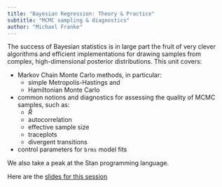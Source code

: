 ```yaml
---
title: "Bayesian Regression: Theory & Practice"
subtitle: "MCMC sampling & diagnostics"
author: "Michael Franke"
---
```


The success of Bayesian statistics is in large part the fruit of very clever algorithms and efficient implementations for drawing samples from complex, high-dimensional posterior distributions.
This unit covers:

- Markov Chain Monte Carlo methods, in particular: 
  + simple Metropolis-Hastings and
  + Hamiltonian Monte Carlo
- common notions and diagnostics for assessing the quality of MCMC samples, such as:
  + $\hat{R}$
  + autocorrelation
  + effective sample size
  + traceplots
  + divergent transitions
- control parameters for `brms` model fits


We also take a peak at the Stan programming language.

Here are the [slides for this session](slides/05-MCMC.html)
